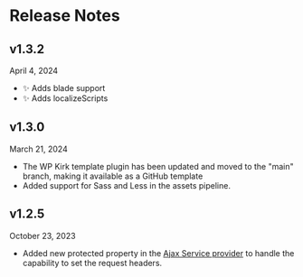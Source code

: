 
# Release Notes

## v1.3.2

<Flex mt={-34} justify="right"><Badge>April 4, 2024</Badge></Flex>

- ✨ Adds blade support
- ✨ Adds localizeScripts

## v1.3.0

<Flex mt={-34} justify="right"><Badge>March 21, 2024</Badge></Flex>

- The WP Kirk template plugin has been updated and moved to the "main" branch, making it available as a GitHub template
- Added support for Sass and Less in the assets pipeline.


## v1.2.5

<Flex mt={-34} justify="right"><Badge>October 23, 2023</Badge></Flex>

- Added new protected property in the [Ajax Service provider](ServicesProvider/ajax) to handle the capability to set the request headers.
